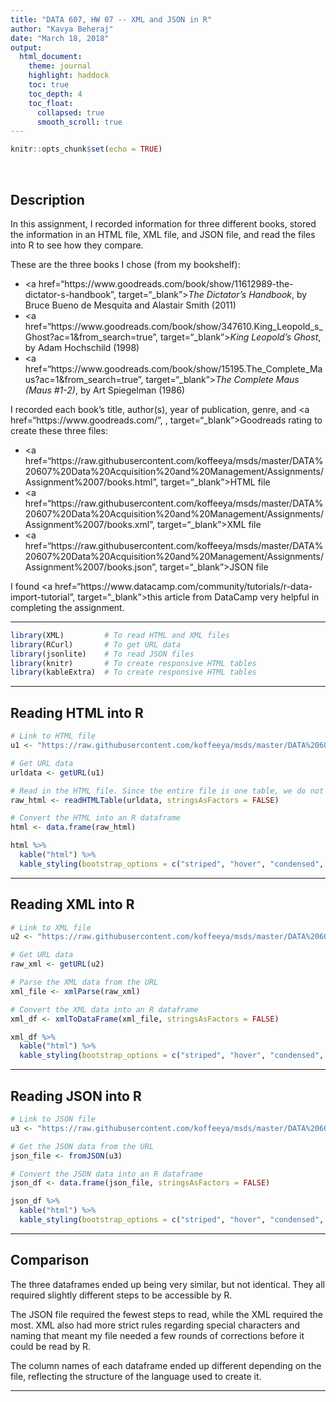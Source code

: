 ```yaml
---
title: "DATA 607, HW 07 -- XML and JSON in R"
author: "Kavya Beheraj"
date: "March 18, 2018"
output: 
  html_document:
    theme: journal
    highlight: haddock
    toc: true
    toc_depth: 4
    toc_float:
      collapsed: true
      smooth_scroll: true
---
```


```r
knitr::opts_chunk$set(echo = TRUE)
```

<br>

<base target="_top"/>

## Description

In this assignment, I recorded information for three different books, stored the information in an HTML file, XML file, and JSON file, and read the files into R to see how they compare.

These are the three books I chose (from my bookshelf):

* <a href="https://www.goodreads.com/book/show/11612989-the-dictator-s-handbook", target="_blank">*The Dictator's Handbook*</a>, by Bruce Bueno de Mesquita and Alastair Smith (2011)
* <a href="https://www.goodreads.com/book/show/347610.King_Leopold_s_Ghost?ac=1&from_search=true", target="_blank">*King Leopold's Ghost*</a>, by Adam Hochschild (1998)
* <a href="https://www.goodreads.com/book/show/15195.The_Complete_Maus?ac=1&from_search=true", target="_blank">*The Complete Maus (Maus #1-2)*</a>, by Art Spiegelman (1986)

I recorded each book's title, author(s), year of publication, genre, and <a href="https://www.goodreads.com/", , target="_blank">Goodreads</a> rating to create these three files:

* <a href="https://raw.githubusercontent.com/koffeeya/msds/master/DATA%20607%20Data%20Acquisition%20and%20Management/Assignments/Assignment%2007/books.html", target="_blank">HTML file</a>
* <a href="https://raw.githubusercontent.com/koffeeya/msds/master/DATA%20607%20Data%20Acquisition%20and%20Management/Assignments/Assignment%2007/books.xml", target="_blank">XML file</a>
* <a href="https://raw.githubusercontent.com/koffeeya/msds/master/DATA%20607%20Data%20Acquisition%20and%20Management/Assignments/Assignment%2007/books.json", target="_blank">JSON file</a>

I found <a href="https://www.datacamp.com/community/tutorials/r-data-import-tutorial", target="_blank">this article</a> from DataCamp very helpful in completing the assignment.

****

```r
library(XML)         # To read HTML and XML files
library(RCurl)       # To get URL data
library(jsonlite)    # To read JSON files
library(knitr)       # To create responsive HTML tables
library(kableExtra)  # To create responsive HTML tables
```
****

## Reading HTML into R

```r
# Link to HTML file
u1 <- "https://raw.githubusercontent.com/koffeeya/msds/master/DATA%20607%20Data%20Acquisition%20and%20Management/Assignments/Assignment%2007/books.html"

# Get URL data
urldata <- getURL(u1)

# Read in the HTML file. Since the entire file is one table, we do not have to specify which table we want to use
raw_html <- readHTMLTable(urldata, stringsAsFactors = FALSE)

# Convert the HTML into an R dataframe
html <- data.frame(raw_html)

html %>% 
  kable("html") %>% 
  kable_styling(bootstrap_options = c("striped", "hover", "condensed", "responsive"))

```

****

## Reading XML into R

```r
# Link to XML file
u2 <- "https://raw.githubusercontent.com/koffeeya/msds/master/DATA%20607%20Data%20Acquisition%20and%20Management/Assignments/Assignment%2007/books.xml"

# Get URL data
raw_xml <- getURL(u2)

# Parse the XML data from the URL
xml_file <- xmlParse(raw_xml)

# Convert the XML data into an R dataframe
xml_df <- xmlToDataFrame(xml_file, stringsAsFactors = FALSE)

xml_df %>% 
  kable("html") %>% 
  kable_styling(bootstrap_options = c("striped", "hover", "condensed", "responsive"))

```


****

## Reading JSON into R

```r
# Link to JSON file
u3 <- "https://raw.githubusercontent.com/koffeeya/msds/master/DATA%20607%20Data%20Acquisition%20and%20Management/Assignments/Assignment%2007/books.json"

# Get the JSON data from the URL
json_file <- fromJSON(u3)

# Convert the JSON data into an R dataframe
json_df <- data.frame(json_file, stringsAsFactors = FALSE)

json_df %>% 
  kable("html") %>% 
  kable_styling(bootstrap_options = c("striped", "hover", "condensed", "responsive"))

```

****

## Comparison

The three dataframes ended up being very similar, but not identical. They all required slightly different steps to be accessible by R.

The JSON file required the fewest steps to read, while the XML required the most. XML also had more strict rules regarding special characters and naming that meant my file needed a few rounds of corrections before it could be read by R.

The column names of each dataframe ended up different depending on the file, reflecting the structure of the language used to create it.

****
